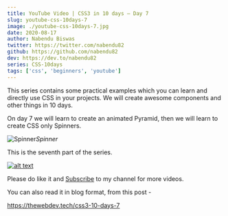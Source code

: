 ```yaml
---
title: YouTube Video | CSS3 in 10 days — Day 7
slug: youtube-css-10days-7
image: ./youtube-css-10days-7.jpg
date: 2020-08-17
author: Nabendu Biswas
twitter: https://twitter.com/nabendu82
github: https://github.com/nabendu82
dev: https://dev.to/nabendu82
series: CSS-10days
tags: ['css', 'beginners', 'youtube']
---
```


This series contains some practical examples which you can learn and directly use CSS in your projects. We will create awesome components and other things in 10 days.

On day 7 we will learn to create an animated Pyramid, then we will learn to create CSS only Spinners.

<div className={styles.image__small}>

![Spinner](https://res.cloudinary.com/dxkxvfo2o/image/upload/v1597772173/css3-day7-anim_e3dhxr.gif)*Spinner*

</div>

This is the seventh part of the series.

<div className={styles.image__small}>

[![alt text](https://res.cloudinary.com/dxkxvfo2o/image/upload/v1597772173/css3-day7_mad1wk.png)](https://youtu.be/ngjobtBoYzs "CSS Day-7")

</div>

Please do like it and [Subscribe](https://www.youtube.com/channel/UCRf7mazcufqZxd2pR3oQJuQ?sub_confirmation=1) to my channel for more videos.

You can also read it in blog format, from this post -

https://thewebdev.tech/css3-10-days-7

